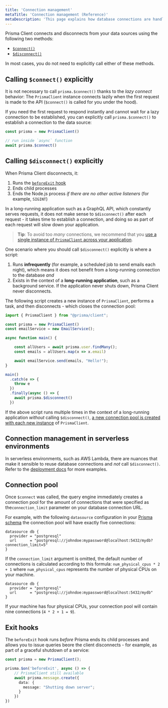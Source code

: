 ```yaml
---
title: 'Connection management'
metaTitle: 'Connection management (Reference)'
metaDescription: 'This page explains how database connections are handled with Prisma Client and how to manually connect and disconnect your database.'
---
```


<TopBlock>

Prisma Client connects and disconnects from your data sources using the following two methods:

- [`$connect()`](../../../../reference/api-reference/prisma-client-reference#connect-1) <span class="api"></span>
- [`$disconnect()`](../../../../reference/api-reference/prisma-client-reference#disconnect-1) <span class="api"></span>

In most cases, you do not need to explicitly call either of these methods.

</TopBlock>

## Calling `$connect()` explicitly

It is not necessary to call `prisma.$connect()` thanks to the _lazy connect_ behavior: The `PrismaClient` instance connects lazily when the first request is made to the API (`$connect()` is called for you under the hood).

If you need the first request to respond instantly and cannot wait for a lazy connection to be established, you can explicitly call `prisma.$connect()` to establish a connection to the data source:

```ts
const prisma = new PrismaClient()

// run inside `async` function
await prisma.$connect()
```

## Calling `$disconnect()` explicitly

When Prisma Client disconnects, it:

1. Runs the [`beforeExit` hook](#exit-hooks)
2. Ends child processes
3. Ends the Node.js process _if there are no other active listeners_ (for example, `SIGINT`)

In a long-running application such as a GraphQL API, which constantly serves requests, it does not make sense to `$disconnect()` after each request - it takes time to establish a connection, and doing so as part of each request will slow down your application.

> **Tip**: To avoid too _many_ connections, we recommend that you [use a single instance of `PrismaClient` across your application](instantiate-prisma-client).

One scenario where you should call `$disconnect()` explicitly is where a script:

1. Runs **infrequently** (for example, a scheduled job to send emails each night), which means it does not benefit from a long-running connection to the database _and_
2. Exists in the context of a **long-running application**, such as a background service. If the application never shuts down, Prisma Client never disconnects.

The following script creates a new instance of `PrismaClient`, performs a task, and then disconnects - which closes the connection pool:

```ts highlight=19;normal
import { PrismaClient } from "@prisma/client";

const prisma = new PrismaClient()
const emailService = new EmailService();

async function main() {

    const allUsers = await prisma.user.findMany();
    const emails = allUsers.map(x => x.email)

    await emailService.send(emails, "Hello!");
}

main()
  .catch(e => {
    throw e
  })
  .finally(async () => {
    await prisma.$disconnect()
  })
```

If the above script runs multiple times in the context of a long-running application _without_ calling `$disconnect()`, [a new connection pool is created with each new instance]() of `PrismaClient`.

## Connection management in serverless environments

In serverless environments, such as AWS Lambda, there are nuances that make it sensible to reuse database connections and _not_ call `$disconnect()`. Refer to the [deployment docs](../../../../guides/deployment/deployment) for more examples.

## Connection pool

Once `$connect` was called, the query engine immediately creates a connection pool for the amount of connections that were specified as the`connection_limit` parameter on your database connection URL.

For example, with the following `datasource` configuration in your [Prisma schema](../../prisma-schema) the connection pool will have exactly five connections:

```prisma
datasource db {
  provider = "postgresql"
  url      = "postgresql://johndoe:mypassword@localhost:5432/mydb?connection_limit=5"
}
```

If the `connection_limit` argument is omitted, the default number of connections is calculated according to this formula: `num_physical_cpus * 2 + 1` where `num_physical_cpus` represents the number of physical CPUs on your machine.

```prisma
datasource db {
  provider = "postgresql"
  url      = "postgresql://johndoe:mypassword@localhost:5432/mydb"
}
```

If your machine has four physical CPUs, your connection pool will contain nine connections (`4 * 2 + 1 = 9`).

## Exit hooks

The `beforeExit` hook runs _before_ Prisma ends its child processes and allows you to issue queries beore the client disconnects - for example, as part of a graceful shutdown of a service:

```ts
const prisma = new PrismaClient();

prisma.$on('beforeExit', async () => {
    // PrismaClient still available
    await prisma.message.create({
      data: {
        message: "Shutting down server";
      }
    })
})
```
